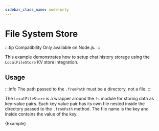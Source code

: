 ```yaml
---
sidebar_class_name: node-only
---
```


# File System Store

:::tip Compatibility
Only available on Node.js.
:::

This example demonstrates how to setup chat history storage using the `LocalFileStore` KV store integration.

## Usage

:::info
The path passed to the `.fromPath` must be a directory, not a file.
:::

The `LocalFileStore` is a wrapper around the `fs` module for storing data as key-value pairs.
Each key value pair has its own file nested inside the directory passed to the `.fromPath` method.
The file name is the key and inside contains the value of the key.


<CodeBlock language="typescript">{Example}</CodeBlock>
